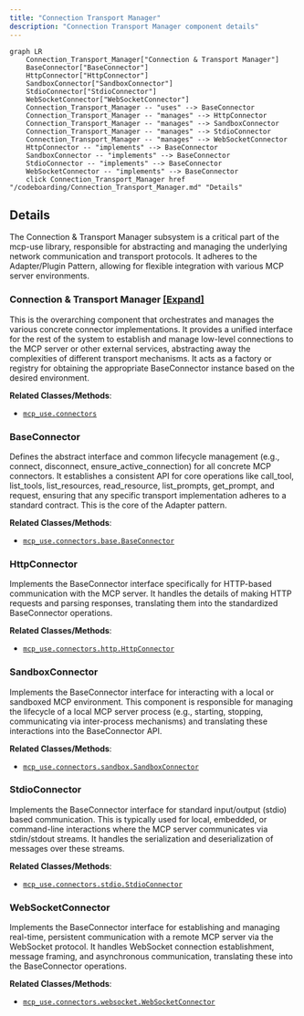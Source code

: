 ```yaml
---
title: "Connection Transport Manager"
description: "Connection Transport Manager component details"
---
```



```mermaid
graph LR
    Connection_Transport_Manager["Connection & Transport Manager"]
    BaseConnector["BaseConnector"]
    HttpConnector["HttpConnector"]
    SandboxConnector["SandboxConnector"]
    StdioConnector["StdioConnector"]
    WebSocketConnector["WebSocketConnector"]
    Connection_Transport_Manager -- "uses" --> BaseConnector
    Connection_Transport_Manager -- "manages" --> HttpConnector
    Connection_Transport_Manager -- "manages" --> SandboxConnector
    Connection_Transport_Manager -- "manages" --> StdioConnector
    Connection_Transport_Manager -- "manages" --> WebSocketConnector
    HttpConnector -- "implements" --> BaseConnector
    SandboxConnector -- "implements" --> BaseConnector
    StdioConnector -- "implements" --> BaseConnector
    WebSocketConnector -- "implements" --> BaseConnector
    click Connection_Transport_Manager href "/codeboarding/Connection_Transport_Manager.md" "Details"
```

## Details

The Connection & Transport Manager subsystem is a critical part of the mcp-use library, responsible for abstracting and managing the underlying network communication and transport protocols. It adheres to the Adapter/Plugin Pattern, allowing for flexible integration with various MCP server environments.

### Connection & Transport Manager [[Expand]](./Connection_Transport_Manager)
This is the overarching component that orchestrates and manages the various concrete connector implementations. It provides a unified interface for the rest of the system to establish and manage low-level connections to the MCP server or other external services, abstracting away the complexities of different transport mechanisms. It acts as a factory or registry for obtaining the appropriate BaseConnector instance based on the desired environment.


**Related Classes/Methods**:

- <a href="https://github.com/CodeBoarding/mcp-use/blob/main/mcp_use/connectors/__init__.py" target="_blank" rel="noopener noreferrer">`mcp_use.connectors`</a>


### BaseConnector
Defines the abstract interface and common lifecycle management (e.g., connect, disconnect, ensure_active_connection) for all concrete MCP connectors. It establishes a consistent API for core operations like call_tool, list_tools, list_resources, read_resource, list_prompts, get_prompt, and request, ensuring that any specific transport implementation adheres to a standard contract. This is the core of the Adapter pattern.


**Related Classes/Methods**:

- <a href="https://github.com/CodeBoarding/mcp-use/blob/main/mcp_use/connectors/base.py" target="_blank" rel="noopener noreferrer">`mcp_use.connectors.base.BaseConnector`</a>


### HttpConnector
Implements the BaseConnector interface specifically for HTTP-based communication with the MCP server. It handles the details of making HTTP requests and parsing responses, translating them into the standardized BaseConnector operations.


**Related Classes/Methods**:

- <a href="https://github.com/CodeBoarding/mcp-use/blob/main/mcp_use/connectors/http.py" target="_blank" rel="noopener noreferrer">`mcp_use.connectors.http.HttpConnector`</a>


### SandboxConnector
Implements the BaseConnector interface for interacting with a local or sandboxed MCP environment. This component is responsible for managing the lifecycle of a local MCP server process (e.g., starting, stopping, communicating via inter-process mechanisms) and translating these interactions into the BaseConnector API.


**Related Classes/Methods**:

- <a href="https://github.com/CodeBoarding/mcp-use/blob/main/mcp_use/connectors/sandbox.py" target="_blank" rel="noopener noreferrer">`mcp_use.connectors.sandbox.SandboxConnector`</a>


### StdioConnector
Implements the BaseConnector interface for standard input/output (stdio) based communication. This is typically used for local, embedded, or command-line interactions where the MCP server communicates via stdin/stdout streams. It handles the serialization and deserialization of messages over these streams.


**Related Classes/Methods**:

- <a href="https://github.com/CodeBoarding/mcp-use/blob/main/mcp_use/connectors/stdio.py" target="_blank" rel="noopener noreferrer">`mcp_use.connectors.stdio.StdioConnector`</a>


### WebSocketConnector
Implements the BaseConnector interface for establishing and managing real-time, persistent communication with a remote MCP server via the WebSocket protocol. It handles WebSocket connection establishment, message framing, and asynchronous communication, translating these into the BaseConnector operations.


**Related Classes/Methods**:

- <a href="https://github.com/CodeBoarding/mcp-use/blob/main/mcp_use/connectors/websocket.py" target="_blank" rel="noopener noreferrer">`mcp_use.connectors.websocket.WebSocketConnector`</a>
